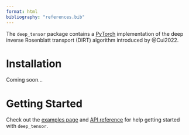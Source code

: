 ```yaml
---
format: html
bibliography: "references.bib"
---
```


The $\texttt{deep\_tensor}$ package contains a [PyTorch](https://pytorch.org) implementation of the deep inverse Rosenblatt transport (DIRT) algorithm introduced by @Cui2022.

# Installation

Coming soon...

# Getting Started

Check out the [examples page](/examples/index.qmd) and [API reference](/reference/index.qmd) for help getting started with $\texttt{deep\_tensor}$.
